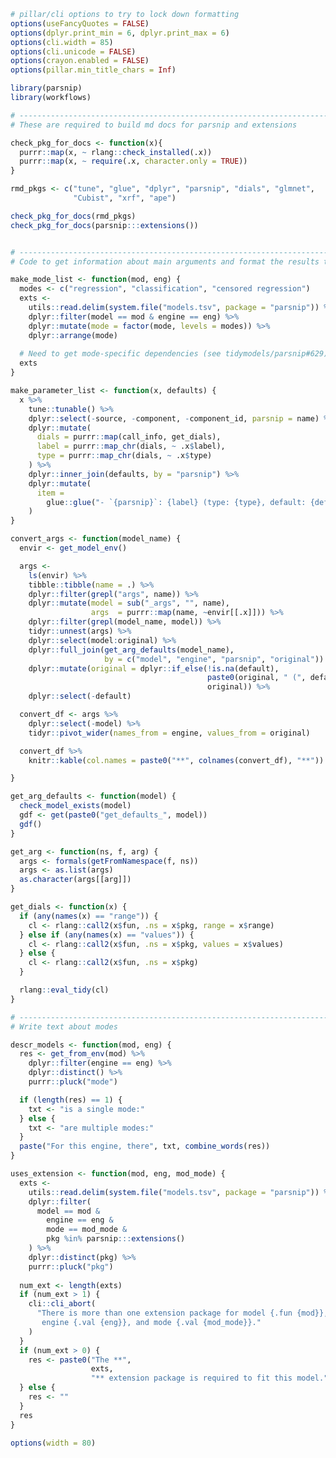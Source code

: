```r
# pillar/cli options to try to lock down formatting
options(useFancyQuotes = FALSE)
options(dplyr.print_min = 6, dplyr.print_max = 6)
options(cli.width = 85)
options(cli.unicode = FALSE)
options(crayon.enabled = FALSE)
options(pillar.min_title_chars = Inf)

library(parsnip)
library(workflows)

# ------------------------------------------------------------------------------
# These are required to build md docs for parsnip and extensions

check_pkg_for_docs <- function(x){
  purrr::map(x, ~ rlang::check_installed(.x))
  purrr::map(x, ~ require(.x, character.only = TRUE))
}

rmd_pkgs <- c("tune", "glue", "dplyr", "parsnip", "dials", "glmnet", 
              "Cubist", "xrf", "ape")

check_pkg_for_docs(rmd_pkgs)
check_pkg_for_docs(parsnip:::extensions())


# ------------------------------------------------------------------------------
# Code to get information about main arguments and format the results to print

make_mode_list <- function(mod, eng) {
  modes <- c("regression", "classification", "censored regression")
  exts <-
    utils::read.delim(system.file("models.tsv", package = "parsnip")) %>%
    dplyr::filter(model == mod & engine == eng) %>% 
    dplyr::mutate(mode = factor(mode, levels = modes)) %>% 
    dplyr::arrange(mode)
  
  # Need to get mode-specific dependencies (see tidymodels/parsnip#629)
  exts
}

make_parameter_list <- function(x, defaults) {
  x %>%
    tune::tunable() %>%
    dplyr::select(-source, -component, -component_id, parsnip = name) %>%
    dplyr::mutate(
      dials = purrr::map(call_info, get_dials),
      label = purrr::map_chr(dials, ~ .x$label),
      type = purrr::map_chr(dials, ~ .x$type)
    ) %>%
    dplyr::inner_join(defaults, by = "parsnip") %>%
    dplyr::mutate(
      item =
        glue::glue("- `{parsnip}`: {label} (type: {type}, default: {default})\n\n")
    )
}

convert_args <- function(model_name) {
  envir <- get_model_env()

  args <-
    ls(envir) %>%
    tibble::tibble(name = .) %>%
    dplyr::filter(grepl("args", name)) %>%
    dplyr::mutate(model = sub("_args", "", name),
                  args  = purrr::map(name, ~envir[[.x]])) %>%
    dplyr::filter(grepl(model_name, model)) %>%
    tidyr::unnest(args) %>%
    dplyr::select(model:original) %>%
    dplyr::full_join(get_arg_defaults(model_name),
                     by = c("model", "engine", "parsnip", "original")) %>%
    dplyr::mutate(original = dplyr::if_else(!is.na(default),
                                            paste0(original, " (", default, ")"),
                                            original)) %>%
    dplyr::select(-default)

  convert_df <- args %>%
    dplyr::select(-model) %>%
    tidyr::pivot_wider(names_from = engine, values_from = original)

  convert_df %>%
    knitr::kable(col.names = paste0("**", colnames(convert_df), "**"))

}

get_arg_defaults <- function(model) {
  check_model_exists(model)
  gdf <- get(paste0("get_defaults_", model))
  gdf()
}

get_arg <- function(ns, f, arg) {
  args <- formals(getFromNamespace(f, ns))
  args <- as.list(args)
  as.character(args[[arg]])
}

get_dials <- function(x) {
  if (any(names(x) == "range")) {
    cl <- rlang::call2(x$fun, .ns = x$pkg, range = x$range)
  } else if (any(names(x) == "values")) {
    cl <- rlang::call2(x$fun, .ns = x$pkg, values = x$values)
  } else {
    cl <- rlang::call2(x$fun, .ns = x$pkg)
  }

  rlang::eval_tidy(cl)
}

# ------------------------------------------------------------------------------
# Write text about modes

descr_models <- function(mod, eng) {
  res <- get_from_env(mod) %>%
    dplyr::filter(engine == eng) %>%
    dplyr::distinct() %>%
    purrr::pluck("mode")

  if (length(res) == 1) {
    txt <- "is a single mode:"
  } else {
    txt <- "are multiple modes:"
  }
  paste("For this engine, there", txt, combine_words(res))
}

uses_extension <- function(mod, eng, mod_mode) {
  exts <-
    utils::read.delim(system.file("models.tsv", package = "parsnip")) %>%
    dplyr::filter(
      model == mod & 
        engine == eng & 
        mode == mod_mode & 
        pkg %in% parsnip:::extensions()
    ) %>% 
    dplyr::distinct(pkg) %>% 
    purrr::pluck("pkg")
  
  num_ext <- length(exts)
  if (num_ext > 1) {
    cli::cli_abort(
      "There is more than one extension package for model {.fun {mod}},
       engine {.val {eng}}, and mode {.val {mod_mode}}."
    )
  }
  if (num_ext > 0) {
    res <- paste0("The **", 
                  exts, 
                  "** extension package is required to fit this model.")
  } else {
    res <- ""
  }
  res
}

options(width = 80)
```
